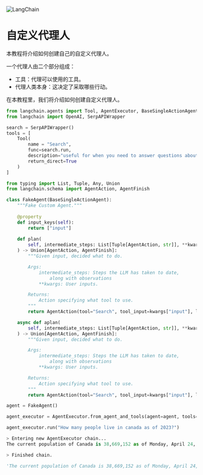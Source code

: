 


<Head>
  <script>
    {
      `(function() {
         var _hmt = _hmt || [];
(function() {
  var hm = document.createElement("script");
  hm.src = "https://hm.baidu.com/hm.js?e60fb290e204e04c5cb6f79b0ac1e697";
  var s = document.getElementsByTagName("script")[0]; 
  s.parentNode.insertBefore(hm, s);
})();
       })();`
    }
  </script>
</Head>

![LangChain](https://pica.zhimg.com/50/v2-56e8bbb52aa271012541c1fe1ceb11a2_r.gif)


自定义代理人
===============================================================



本教程将介绍如何创建自己的自定义代理人。



一个代理人由二个部分组成：
- 工具：代理可以使用的工具。
- 代理人类本身：这决定了采取哪些行动。




在本教程里，我们将介绍如何创建自定义代理人。




```python
from langchain.agents import Tool, AgentExecutor, BaseSingleActionAgent
from langchain import OpenAI, SerpAPIWrapper

```




```python
search = SerpAPIWrapper()
tools = [
    Tool(
        name = "Search",
        func=search.run,
        description="useful for when you need to answer questions about current events",
        return_direct=True
    )
]

```




```python
from typing import List, Tuple, Any, Union
from langchain.schema import AgentAction, AgentFinish

class FakeAgent(BaseSingleActionAgent):
    """Fake Custom Agent."""
    
    @property
    def input_keys(self):
        return ["input"]
    
    def plan(
        self, intermediate_steps: List[Tuple[AgentAction, str]], **kwargs: Any
    ) -> Union[AgentAction, AgentFinish]:
        """Given input, decided what to do.

        Args:
            intermediate_steps: Steps the LLM has taken to date,
                along with observations
            **kwargs: User inputs.

        Returns:
            Action specifying what tool to use.
        """
        return AgentAction(tool="Search", tool_input=kwargs["input"], log="")

    async def aplan(
        self, intermediate_steps: List[Tuple[AgentAction, str]], **kwargs: Any
    ) -> Union[AgentAction, AgentFinish]:
        """Given input, decided what to do.

        Args:
            intermediate_steps: Steps the LLM has taken to date,
                along with observations
            **kwargs: User inputs.

        Returns:
            Action specifying what tool to use.
        """
        return AgentAction(tool="Search", tool_input=kwargs["input"], log="")
```

```python
agent = FakeAgent()
```

```python
agent_executor = AgentExecutor.from_agent_and_tools(agent=agent, tools=tools, verbose=True)
```

```python
agent_executor.run("How many people live in canada as of 2023?")
```

```python
> Entering new AgentExecutor chain...
The current population of Canada is 38,669,152 as of Monday, April 24, 2023, based on Worldometer elaboration of the latest United Nations data.

> Finished chain.
```

```python
'The current population of Canada is 38,669,152 as of Monday, April 24, 2023, based on Worldometer elaboration of the latest United Nations data.'
```

